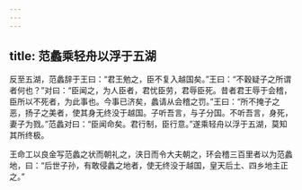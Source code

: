 ```yaml
---
---
---
```

title: 范蠡乘轻舟以浮于五湖
---


反至五湖，范蠡辞于王曰：“君王勉之，臣不复入越国矣。”王曰：“不穀疑子之所谓者何也？”对曰：“臣闻之，为人臣者，君忧臣劳，君辱臣死。昔者君王辱于会稽，臣所以不死者，为此事也。今事已济矣，蠡请从会稽之罚。”王曰：“所不掩子之恶，扬子之美者，使其身无终没于越国。子听吾言，与子分国。不听吾言，身死，妻子为戮。”范蠡对曰：“臣闻命矣。君行制，臣行意。”遂乘轻舟以浮于五湖，莫知其所终极。

王命工以良金写范蠡之状而朝礼之，浃日而令大夫朝之，环会稽三百里者以为范蠡地，曰：“后世子孙，有敢侵蠡之地者，使无终没于越国，皇天后土、四乡地主正之。”

